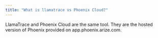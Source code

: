 ```yaml
---
title: "What is llamatrace vs Phoenix Cloud?"
---
```


LlamaTrace and Phoenix Cloud are the same tool. They are the hosted version of Phoenix provided on app.phoenix.arize.com.